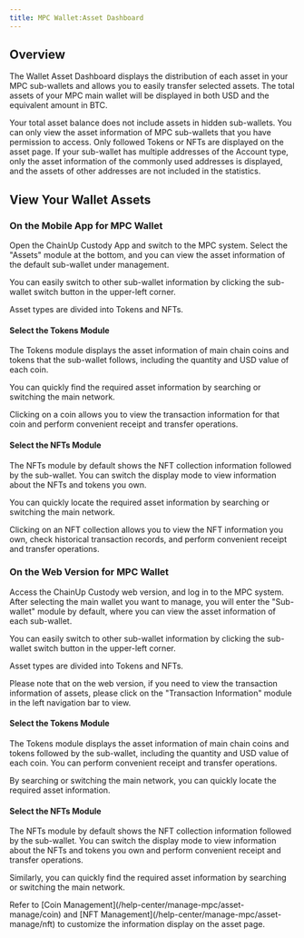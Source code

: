 ```yaml
---
title: MPC Wallet:Asset Dashboard
---
```

##  Overview
The Wallet Asset Dashboard displays the distribution of each asset in your MPC sub-wallets and allows you to easily transfer selected assets. The total assets of your MPC main wallet will be displayed in both USD and the equivalent amount in BTC.

<Tip>
Your total asset balance does not include assets in hidden sub-wallets.
You can only view the asset information of MPC sub-wallets that you have permission to access.
Only followed Tokens or NFTs are displayed on the asset page.
If your sub-wallet has multiple addresses of the Account type, only the asset information of the commonly used addresses is displayed, and the assets of other addresses are not included in the statistics.
</Tip>

##  View Your Wallet Assets

### **On the Mobile App for MPC Wallet**

Open the ChainUp Custody App and switch to the MPC system. Select the "Assets" module at the bottom, and you can view the asset information of the default sub-wallet under management.

You can easily switch to other sub-wallet information by clicking the sub-wallet switch button in the upper-left corner.

Asset types are divided into Tokens and NFTs.

#### Select the Tokens Module
The Tokens module displays the asset information of main chain coins and tokens that the sub-wallet follows, including the quantity and USD value of each coin.

You can quickly find the required asset information by searching or switching the main network.

Clicking on a coin allows you to view the transaction information for that coin and perform convenient receipt and transfer operations.

#### Select the NFTs Module
The NFTs module by default shows the NFT collection information followed by the sub-wallet. You can switch the display mode to view information about the NFTs and tokens you own.

You can quickly locate the required asset information by searching or switching the main network.

Clicking on an NFT collection allows you to view the NFT information you own, check historical transaction records, and perform convenient receipt and transfer operations.

### **On the Web Version for MPC Wallet**

Access the ChainUp Custody web version, and log in to the MPC system. After selecting the main wallet you want to manage, you will enter the "Sub-wallet" module by default, where you can view the asset information of each sub-wallet.

You can easily switch to other sub-wallet information by clicking the sub-wallet switch button in the upper-left corner.

Asset types are divided into Tokens and NFTs.

<Tip>
Please note that on the web version, if you need to view the transaction information of assets, please click on the "Transaction Information" module in the left navigation bar to view.
</Tip>

#### Select the Tokens Module
The Tokens module displays the asset information of main chain coins and tokens followed by the sub-wallet, including the quantity and USD value of each coin. You can perform convenient receipt and transfer operations.

By searching or switching the main network, you can quickly locate the required asset information.

#### Select the NFTs Module
The NFTs module by default shows the NFT collection information followed by the sub-wallet. You can switch the display mode to view information about the NFTs and tokens you own and perform convenient receipt and transfer operations.

Similarly, you can quickly find the required asset information by searching or switching the main network.

<Tip>
Refer to [Coin Management](/help-center/manage-mpc/asset-manage/coin) and [NFT Management](/help-center/manage-mpc/asset-manage/nft) to customize the information display on the asset page.
</Tip>
